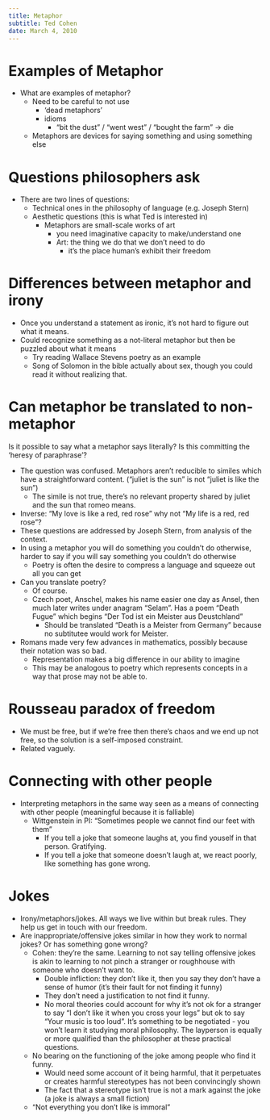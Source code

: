 ```yaml
---
title: Metaphor
subtitle: Ted Cohen
date: March 4, 2010
---
```


# Examples of Metaphor
- What are examples of metaphor?
  - Need to be careful to not use
    - 'dead metaphors'
    - idioms
      - "bit the dust" / "went west" / "bought the farm" -> die
  - Metaphors are devices for saying something and using something else

# Questions philosophers ask
- There are two lines of questions:
  - Technical ones in the philosophy of language (e.g. Joseph Stern)
  - Aesthetic questions (this is what Ted is interested in)
    - Metaphors are small-scale works of art
      - you need imaginative capacity to make/understand one
      - Art: the thing we do that we don't need to do
        - it's the place human's exhibit their freedom

# Differences between metaphor and irony
- Once you understand a statement as ironic, it's not hard to figure out what it means.
- Could recognize something as a not-literal metaphor but then be puzzled about what it means
    - Try reading Wallace Stevens poetry as an example
    - Song of Solomon in the bible actually about sex, though you could read it without realizing that.

# Can metaphor be translated to non-metaphor
Is it possible to say what a metaphor says literally? Is this committing the 'heresy of paraphrase'?

- The question was confused. Metaphors aren't reducible to similes which have a straightforward content. ("juliet is the sun" is not "juliet is like the sun")
    - The simile is not true, there's no relevant property shared by juliet and the sun that romeo means.
- Inverse: "My love is like a red, red rose" why not "My life is a red, red rose"?
- These questions are addressed by Joseph Stern, from analysis of the context.
- In using a metaphor you will do something you couldn't do otherwise, harder to say if you will say something you couldn't do otherwise
    - Poetry is often the desire to compress a language and squeeze out all you can get
- Can you translate poetry?
    - Of course.
    - Czech poet, Anschel, makes his name easier one day as Ansel, then much later writes under anagram "Selam". Has a poem "Death Fugue" which begins "Der Tod ist ein Meister aus Deustchland"
      - Should be translated "Death is a Meister from Germany" because no subtitutee would work for Meister.
- Romans made very few advances in mathematics, possibly because their notation was so bad.
    - Representation makes a big difference in our ability to imagine
    - This may be analogous to poetry which represents concepts in a way that prose may not be able to.

# Rousseau paradox of freedom
- We must be free, but if we're free then there's chaos and we end up not free, so the solution is a self-imposed constraint.
- Related vaguely.

# Connecting with other people
- Interpreting metaphors in the same way seen as a means of connecting with other people (meaningful because it is falliable)
  - Wittgenstein in PI: "Sometimes people we cannot find our feet with them"
    - If you tell a joke that someone laughs at, you find youself in that person. Gratifying.
    - If you tell a joke that someone doesn't laugh at, we react poorly, like something has gone wrong.

# Jokes

- Irony/metaphors/jokes. All ways we live within but break rules. They help us get in touch with our freedom.
- Are inappropriate/offensive jokes similar in how they work to normal jokes? Or has something gone wrong?
  - Cohen: they're the same. Learning to not say telling offensive jokes is akin to learning to not pinch a stranger or roughhouse with someone who doesn't want to.
    - Double infliction: they don't like it, then you say they don't have a sense of humor (it's their fault for not finding it funny)
    - They don't need a justification to not find it funny.
    - No moral theories could account for why it's not ok for a stranger to say "I don't like it when you cross your legs" but ok to say "Your music is too loud". It's something to be negotiated - you won't learn it studying moral philosophy. The layperson is equally or more qualified than the philosopher at these practical questions.
  - No bearing on the functioning of the joke among people who find it funny.
    - Would need some account of it being harmful, that it perpetuates or creates harmful stereotypes has not been convincingly shown
    - The fact that a stereotype isn't true is not a mark against the joke (a joke is always a small fiction)
  - "Not everything you don't like is immoral"